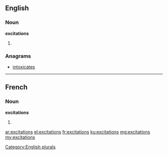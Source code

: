 ==English==

===Noun===
'''excitations'''

# {{plural of|excitation}}

===Anagrams===
* [[intoxicates#English|intoxicates]]

[[Category:English plurals]]

----

==French==

===Noun===
'''excitations''' {{f}}

# {{plural of|excitation|lang=fr}}

[[ar:excitations]]
[[el:excitations]]
[[fr:excitations]]
[[ku:excitations]]
[[mg:excitations]]
[[my:excitations]]